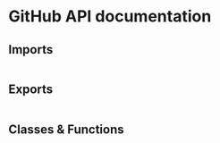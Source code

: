 
# GitHub API documentation

## Imports

```

```

## Exports

```

```

## Classes & Functions

```

```

<Authors path="apps/docs/pages/api_docs/github.mdx" />
